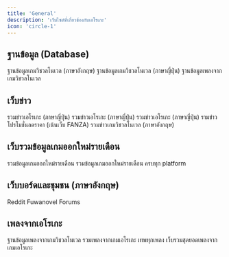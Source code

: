 ```yaml
---
title: 'General'
description: 'เว็บไซต์ที่เกี่ยวข้องกับเอโรเกะ'
icon: 'circle-1'
---
```


## ฐานข้อมูล (Database)

<CardGroup cols={3}>
  <Card title="VNDB" href="https://vndb.org">
    ฐานข้อมูลเกมวิชวลโนเวล (ภาษาอังกฤษ)
  </Card>
  <Card title="Erogamescape" href="https://erogamescape.dyndns.org/~ap2/ero/toukei_kaiseki">
    ฐานข้อมูลเกมวิชวลโนเวล (ภาษาญี่ปุ่น)
  </Card>
  <Card title="VGMdb" href="https://vgmdb.net">
    ฐานข้อมูลเพลงจากเกมวิชวลโนเวล
  </Card>
</CardGroup>

## เว็บข่าว

<CardGroup cols={3}>
  <Card title="Moedigi" href="https://moedigi.com">
    รวมข่าวเอโรเกะ (ภาษาญี่ปุ่น)
  </Card>
  <Card title="エロゲブランドニュース" href="http://news.erogame-tokuten.com">
    รวมข่าวเอโรเกะ (ภาษาญี่ปุ่น)
  </Card>
  <Card title="BugBug.NEWS" href="https://www.bugbug.news">
    รวมข่าวเอโรเกะ (ภาษาญี่ปุ่น)
  </Card>
  <Card title="Moe Game Award News" href="https://moe-gameaward.com/media">
    รามข่าวโปรโมชั่นลดราคา (เน้นเว็บ FANZA)
  </Card>
  <Card title="Visual Novel News" href="https://twitter.com/ErogeAreAlive">
    รวมข่าวเกมวิชวลโนเวล (ภาษาอังกฤษ)
  </Card>
</CardGroup>

## เว็บรวมข้อมูลเกมออกใหม่รายเดือน

<CardGroup cols={3}>
  <Card title="Moepedia" href="https://moepedia.net">
    รวมข้อมูลเกมออกใหม่รายเดือน
  </Card>
  <Card title="panapanapana" href="https://panapanapana.com">
    รวมข้อมูลเกมออกใหม่รายเดือน ครบทุก platform
  </Card>
</CardGroup>

## เว็บบอร์ดและชุมชน (ภาษาอังกฤษ)

<CardGroup cols={3}>
  <Card title="/r/visualnovels" href="https://www.reddit.com/r/visualnovels">
    Reddit
  </Card>
  <Card title="Fuwanovel" href="https://forums.fuwanovel.net">
    Fuwanovel Forums
  </Card>
</CardGroup>

## เพลงจากเอโรเกะ

<CardGroup cols={3}>
  <Card title="VGMdb" href="https://vgmdb.net">
    ฐานข้อมูลเพลงจากเกมวิชวลโนเวล
  </Card>
  <Card title="Symphony Sounds" href="http://symphonysounds.net">
    รวมเพลงจากเกมเอโรเกะ เทพทุกเพลง
  </Card>
  <Card title="ベストエロゲソング" href="http://www.besterogamesong.net">
    เว็บรวมสุดยอดเพลงจากเกมเอโรเกะ
  </Card>
</CardGroup>